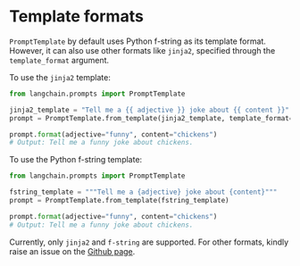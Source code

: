 # Template formats

`PromptTemplate` by default uses Python f-string as its template format. However, it can also use other formats like `jinja2`, specified through the `template_format` argument.

To use the `jinja2` template:

```python
from langchain.prompts import PromptTemplate

jinja2_template = "Tell me a {{ adjective }} joke about {{ content }}"
prompt = PromptTemplate.from_template(jinja2_template, template_format="jinja2")

prompt.format(adjective="funny", content="chickens")
# Output: Tell me a funny joke about chickens.
```

To use the Python f-string template:

```python
from langchain.prompts import PromptTemplate

fstring_template = """Tell me a {adjective} joke about {content}"""
prompt = PromptTemplate.from_template(fstring_template)

prompt.format(adjective="funny", content="chickens")
# Output: Tell me a funny joke about chickens.
```

Currently, only `jinja2` and `f-string` are supported. For other formats, kindly raise an issue on the [Github page](https://github.com/langchain-ai/langchain/issues).
